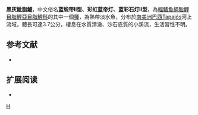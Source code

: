 {{Speciesbox 
| taxon = Hyphessobrycon melanostichos
| status = NE
| status_system = IUCN3.1
| authority =  [[Carvalho|Carvalho]] & [[Bertaco|Bertaco]], 2006
| synonyms = 
}}
'''黑灰魮脂鯉'''，中文俗名'''蓝缎带Ⅱ型、彩虹蓝帝灯、蓝彩石灯Ⅱ型'''，為[[輻鰭魚綱|輻鰭魚綱]][[脂鯉目|脂鯉目]][[脂鯉亞目|脂鯉亞目]][[脂鯉科|脂鯉科]]的其中一個[[種|種]]，為熱帶淡水魚，分布於[[南美洲|南美洲]][[巴西|巴西]]Tapajós河上流域，體長可達3.7公分，棲息在水質清澈、沙石底質的小溪流，生活習性不明。

==参考文献==
{{refbegin}}
*{{FishBase_species|genus=Hyphessobrycon|species=melanostichos|year=2013|month=12}}
{{refend}}

== 扩展阅读 ==
{{refbegin}}
*{{wikispecies-inline|Hyphessobrycon melanostichos|黑灰魮脂鯉}}
{{refend}}
{{Taxonbar|from=Q6421685}}

[[Category:魮脂鯉屬|H]]


{{魚類小作品}}